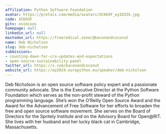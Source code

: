 ```yaml
---
affiliation: Python Software Foundation
avatar: https://pretalx.com/media/avatars/XCKH3F_eyIO3Ik.jpg
code: XCKH3F
gitx: eximious
homepage: null
linkedin_url: null
mastodon_url: https://freeradical.zone/@baconandcoconut
name: Deb Nicholson
slug: deb-nicholson
submissions:
- counting-down-for-cra-updates-and-expectations
- open-source-sustainability-panel
twitter_url: https://x.com/baconandcoconut
website_url: https://ep2024.europython.eu/speaker/deb-nicholson
---
```


Deb Nicholson is an open source software policy expert and a passionate community advocate. She is the Executive Director at the Python Software Foundation which serves as the non-profit steward of the Python programming language. She’s won the O’Reilly Open Source Award and the Award for the Advancement of Free Software for her efforts to broaden the free and open source software movement. She serves on the Board of Directors for the Spritely Institute and on the Advisory Board for Open@RIT. She lives with her husband and her lucky black cat in Cambridge, Massachusetts.
